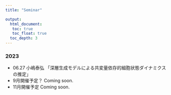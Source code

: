 ```yaml
---
title: "Seminar"

output: 
  html_document:
   toc: true
   toc_float: true
  toc_depth: 3
---
```


### 2023
* 06.27 小嶋泰弘 「深層生成モデルによる共変量依存的細胞状態ダイナミクスの推定」
* 9月開催予定？ Coming soon.
* 11月開催予定 Coming soon.
